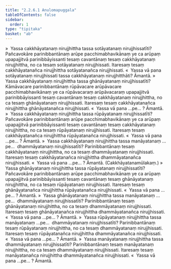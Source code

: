 ```yaml
---
title: "2.2.6.1 Anulomapuggala"
tableOfContents: false
sidebar:
  order: 1
type: "tipitaka"
basket: "ab"
---
```



<DynamicBreadcrumb />

<Division number="184">

<Paragraph number="1485">
»  Yassa cakkhāyatanaṃ nirujjhittha tassa sotāyatanaṃ nirujjhissatīti?
</Paragraph>

<Paragraph number="1486">
Pañcavokāre parinibbantānaṃ arūpe pacchimabhavikānaṃ ye ca arūpaṃ upapajjitvā parinibbāyissanti tesaṃ cavantānaṃ tesaṃ cakkhāyatanaṃ nirujjhittha, no ca tesaṃ sotāyatanaṃ nirujjhissati. Itaresaṃ tesaṃ cakkhāyatanañca nirujjhittha sotāyatanañca nirujjhissati.
</Paragraph>

<Paragraph number="1487">
«  Yassa vā pana sotāyatanaṃ nirujjhissati tassa cakkhāyatanaṃ nirujjhitthāti? Āmantā.
</Paragraph>

<Paragraph number="1488">
»  Yassa cakkhāyatanaṃ nirujjhittha tassa ghānāyatanaṃ nirujjhissatīti?
</Paragraph>

<Paragraph number="1489">
Kāmāvacare parinibbantānaṃ rūpāvacare arūpāvacare pacchimabhavikānaṃ ye ca rūpāvacaraṃ arūpāvacaraṃ upapajjitvā parinibbāyissanti tesaṃ cavantānaṃ tesaṃ cakkhāyatanaṃ nirujjhittha, no ca tesaṃ ghānāyatanaṃ nirujjhissati. Itaresaṃ tesaṃ cakkhāyatanañca nirujjhittha ghānāyatanañca nirujjhissati.
</Paragraph>

<Paragraph number="1490">
«  Yassa vā pana …pe… ? Āmantā.
</Paragraph>

<Paragraph number="1491">
»  Yassa cakkhāyatanaṃ nirujjhittha tassa rūpāyatanaṃ nirujjhissatīti?
</Paragraph>

<Paragraph number="1492">
Pañcavokāre parinibbantānaṃ arūpe pacchimabhavikānaṃ ye ca arūpaṃ upapajjitvā parinibbāyissanti tesaṃ cavantānaṃ tesaṃ cakkhāyatanaṃ nirujjhittha, no ca tesaṃ rūpāyatanaṃ nirujjhissati. Itaresaṃ tesaṃ cakkhāyatanañca nirujjhittha rūpāyatanañca nirujjhissati.
</Paragraph>

<Paragraph number="1493">
«  Yassa vā pana …pe… ? Āmantā.
</Paragraph>

<Paragraph number="1494">
»  Yassa cakkhāyatanaṃ nirujjhittha tassa manāyatanaṃ …pe…  dhammāyatanaṃ nirujjhissatīti?
</Paragraph>

<Paragraph number="1495">
Parinibbantānaṃ tesaṃ cakkhāyatanaṃ nirujjhittha, no ca tesaṃ dhammāyatanaṃ nirujjhissati. Itaresaṃ tesaṃ cakkhāyatanañca nirujjhittha dhammāyatanañca nirujjhissati.
</Paragraph>

<Paragraph number="1496">
«  Yassa vā pana …pe… ? Āmantā. (Cakkhāyatanamūlakaṃ.)
</Paragraph>

</Division>
<Division number="185">

<Paragraph number="1497">
»  Yassa ghānāyatanaṃ nirujjhittha tassa rūpāyatanaṃ nirujjhissatīti?
</Paragraph>

<Paragraph number="1498">
Pañcavokāre parinibbantānaṃ arūpe pacchimabhavikānaṃ ye ca arūpaṃ upapajjitvā parinibbāyissanti tesaṃ cavantānaṃ tesaṃ ghānāyatanaṃ nirujjhittha, no ca tesaṃ rūpāyatanaṃ nirujjhissati. Itaresaṃ tesaṃ ghānāyatanañca nirujjhittha rūpāyatanañca nirujjhissati.
</Paragraph>

<Paragraph number="1499">
«  Yassa vā pana …pe… ? Āmantā.
</Paragraph>

<Paragraph number="1500">
»  Yassa ghānāyatanaṃ nirujjhittha tassa manāyatanaṃ …pe…  dhammāyatanaṃ nirujjhissatīti?
</Paragraph>

<Paragraph number="1501">
Parinibbantānaṃ tesaṃ ghānāyatanaṃ nirujjhittha, no ca tesaṃ dhammāyatanaṃ nirujjhissati. Itaresaṃ tesaṃ ghānāyatanañca nirujjhittha dhammāyatanañca nirujjhissati.
</Paragraph>

<Paragraph number="1502">
«  Yassa vā pana …pe… ? Āmantā.
</Paragraph>

</Division>
<Division number="186">

<Paragraph number="1503">
»  Yassa rūpāyatanaṃ nirujjhittha tassa manāyatanaṃ …pe…  dhammāyatanaṃ nirujjhissatīti?
</Paragraph>

<Paragraph number="1504">
Parinibbantānaṃ tesaṃ rūpāyatanaṃ nirujjhittha, no ca tesaṃ dhammāyatanaṃ nirujjhissati. Itaresaṃ tesaṃ rūpāyatanañca nirujjhittha dhammāyatanañca nirujjhissati.
</Paragraph>

<Paragraph number="1505">
«  Yassa vā pana …pe… ? Āmantā.
</Paragraph>

</Division>
<Division number="187">

<Paragraph number="1506">
»  Yassa manāyatanaṃ nirujjhittha tassa dhammāyatanaṃ nirujjhissatīti?
</Paragraph>

<Paragraph number="1507">
Parinibbantānaṃ tesaṃ manāyatanaṃ nirujjhittha, no ca tesaṃ dhammāyatanaṃ nirujjhissati. Itaresaṃ tesaṃ manāyatanañca nirujjhittha dhammāyatanañca nirujjhissati.
</Paragraph>

<Paragraph number="1508">
«  Yassa vā pana …pe… ? Āmantā.
</Paragraph>
</Division>